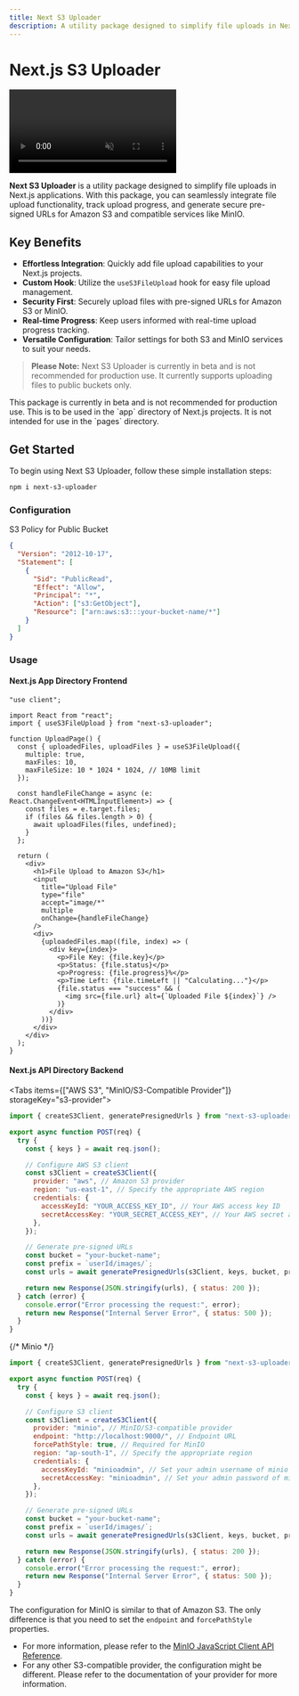 ```yaml
---
title: Next S3 Uploader
description: A utility package designed to simplify file uploads in Next.js applications.
---
```



# Next.js S3 Uploader

<video
  src="/next-s3-uploader-demo.mp4"
  controls
  className="w-full nx-mt-6"
  loop
  muted
/>

**Next S3 Uploader** is a utility package designed to simplify file uploads in Next.js applications. With this package, you can seamlessly integrate file upload functionality, track upload progress, and generate secure pre-signed URLs for Amazon S3 and compatible services like MinIO.

## Key Benefits

- **Effortless Integration**: Quickly add file upload capabilities to your Next.js projects.
- **Custom Hook**: Utilize the `useS3FileUpload` hook for easy file upload management.
- **Security First**: Securely upload files with pre-signed URLs for Amazon S3 or MinIO.
- **Real-time Progress**: Keep users informed with real-time upload progress tracking.
- **Versatile Configuration**: Tailor settings for both S3 and MinIO services to suit your needs.

> **Please Note:** Next S3 Uploader is currently in beta and is not recommended for production use. It currently supports uploading files to public buckets only.

<Callout type="warning">
  This package is currently in beta and is not recommended for production use.
</Callout>
<Callout type="info">
  This is to be used in the `app` directory of Next.js projects. It is not
  intended for use in the `pages` directory.
</Callout>

## Get Started

To begin using Next S3 Uploader, follow these simple installation steps:

```bash npm2yarn
npm i next-s3-uploader
```

### Configuration

S3 Policy for Public Bucket

```json {9} /your-bucket-name/
{
  "Version": "2012-10-17",
  "Statement": [
    {
      "Sid": "PublicRead",
      "Effect": "Allow",
      "Principal": "*",
      "Action": ["s3:GetObject"],
      "Resource": ["arn:aws:s3:::your-bucket-name/*"]
    }
  ]
}
```

### Usage

#### Next.js App Directory Frontend

```tsx showLineNumbers filename="app/upload/page.tsx"
"use client";

import React from "react";
import { useS3FileUpload } from "next-s3-uploader";

function UploadPage() {
  const { uploadedFiles, uploadFiles } = useS3FileUpload({
    multiple: true,
    maxFiles: 10,
    maxFileSize: 10 * 1024 * 1024, // 10MB limit
  });

  const handleFileChange = async (e: React.ChangeEvent<HTMLInputElement>) => {
    const files = e.target.files;
    if (files && files.length > 0) {
      await uploadFiles(files, undefined);
    }
  };

  return (
    <div>
      <h1>File Upload to Amazon S3</h1>
      <input
        title="Upload File"
        type="file"
        accept="image/*"
        multiple
        onChange={handleFileChange}
      />
      <div>
        {uploadedFiles.map((file, index) => (
          <div key={index}>
            <p>File Key: {file.key}</p>
            <p>Status: {file.status}</p>
            <p>Progress: {file.progress}%</p>
            <p>Time Left: {file.timeLeft || "Calculating..."}</p>
            {file.status === "success" && (
              <img src={file.url} alt={`Uploaded File ${index}`} />
            )}
          </div>
        ))}
      </div>
    </div>
  );
}
```

#### Next.js API Directory Backend

<Tabs items={["AWS S3", "MinIO/S3-Compatible Provider"]} storageKey="s3-provider">
<Tab>

```javascript {9} filename="app/api/s3upload.js" showLineNumbers
import { createS3Client, generatePresignedUrls } from "next-s3-uploader";

export async function POST(req) {
  try {
    const { keys } = await req.json();

    // Configure AWS S3 client
    const s3Client = createS3Client({
      provider: "aws", // Amazon S3 provider
      region: "us-east-1", // Specify the appropriate AWS region
      credentials: {
        accessKeyId: "YOUR_ACCESS_KEY_ID", // Your AWS access key ID
        secretAccessKey: "YOUR_SECRET_ACCESS_KEY", // Your AWS secret access key
      },
    });

    // Generate pre-signed URLs
    const bucket = "your-bucket-name";
    const prefix = `userId/images/`;
    const urls = await generatePresignedUrls(s3Client, keys, bucket, prefix);

    return new Response(JSON.stringify(urls), { status: 200 });
  } catch (error) {
    console.error("Error processing the request:", error);
    return new Response("Internal Server Error", { status: 500 });
  }
}
```

</Tab>
{/* Minio */}
<Tab>

```javascript {9-11} filename="app/api/s3upload.js" showLineNumbers
import { createS3Client, generatePresignedUrls } from "next-s3-uploader";

export async function POST(req) {
  try {
    const { keys } = await req.json();

    // Configure S3 client
    const s3Client = createS3Client({
      provider: "minio", // MinIO/S3-compatible provider
      endpoint: "http://localhost:9000/", // Endpoint URL
      forcePathStyle: true, // Required for MinIO
      region: "ap-south-1", // Specify the appropriate region
      credentials: {
        accessKeyId: "minioadmin", // Set your admin username of minio as access key
        secretAccessKey: "minioadmin", // Set your admin password of minio as secret key
      },
    });

    // Generate pre-signed URLs
    const bucket = "your-bucket-name";
    const prefix = `userId/images/`;
    const urls = await generatePresignedUrls(s3Client, keys, bucket, prefix);

    return new Response(JSON.stringify(urls), { status: 200 });
  } catch (error) {
    console.error("Error processing the request:", error);
    return new Response("Internal Server Error", { status: 500 });
  }
}
```

<Callout type="warning">

The configuration for MinIO is similar to that of Amazon S3. The only
difference is that you need to set the `endpoint` and
`forcePathStyle` properties.

- For more information, please refer to the [MinIO JavaScript Client API Reference](https://docs.min.io/docs/javascript-client-api-reference).
- For any other S3-compatible provider, the configuration might be different. Please
  refer to the documentation of your provider for more information.

</Callout>

</Tab>
</Tabs>
